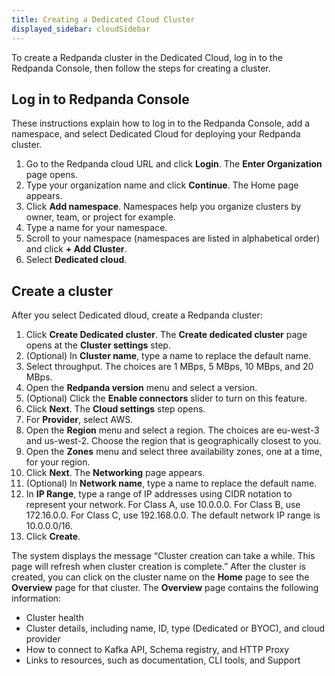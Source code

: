 ```yaml
---
title: Creating a Dedicated Cloud Cluster
displayed_sidebar: cloudSidebar
---
```


<head>
    <meta name="title" content="Create a Dedicated Cloud Cluster | Redpanda Docs"/>
    <meta name="description" content="Use the Redpanda Console to create a Dedicated Cloud cluster."/>
</head>

To create a Redpanda cluster in the Dedicated Cloud, log in to the Redpanda Console, then follow the steps for creating a cluster.


## Log in to Redpanda Console

These instructions explain how to log in to the Redpanda Console, add a namespace, and select Dedicated Cloud for deploying your Redpanda cluster.

1. Go to the Redpanda cloud URL and click **Login**.
The **Enter Organization** page opens.
2. Type your organization name and click **Continue**.
    The Home page appears.
3. Click **Add namespace**.
    Namespaces help you organize clusters by owner, team, or project for example.
4. Type a name for your namespace.
5. Scroll to your namespace (namespaces are listed in alphabetical order) and click **+ Add Cluster**.
6. Select **Dedicated cloud**.

## Create a cluster

After you select Dedicated dloud, create a Redpanda cluster:

1. Click **Create Dedicated cluster**.
    The **Create dedicated cluster** page opens at the **Cluster settings** step.
2. (Optional) In **Cluster name**, type a name to replace the default name.
3. Select throughput. The choices are 1 MBps, 5 MBps, 10 MBps, and 20 MBps.
4. Open the **Redpanda version** menu and select a version.
5. (Optional) Click the **Enable connectors** slider to turn on this feature.
6. Click **Next**.
    The **Cloud settings** step opens.
7. For **Provider**, select AWS.
8. Open the **Region** menu and select a region.
    The choices are eu-west-3 and us-west-2. Choose the region that is geographically closest to you.
9. Open the **Zones** menu and select three availability zones, one at a time, for your region.
10. Click **Next**.
    The **Networking** page appears.
11. (Optional) In **Network name**, type a name to replace the default name.
12. In **IP Range**, type a range of IP addresses using CIDR notation to represent your network.
    For Class A, use 10.0.0.0. For Class B, use 172.16.0.0. For Class C, use 192.168.0.0. The default network IP range is 10.0.0.0/16.
13. Click **Create**.

The system displays the message “Cluster creation can take a while. This page will refresh when cluster creation is complete.”
After the cluster is created, you can click on the cluster name on the **Home** page to see the **Overview** page for that cluster. The **Overview** page contains the following information:
* Cluster health
* Cluster details, including name, ID, type (Dedicated or BYOC), and cloud provider
* How to connect to Kafka API, Schema registry, and HTTP Proxy
* Links to resources, such as documentation, CLI tools, and Support